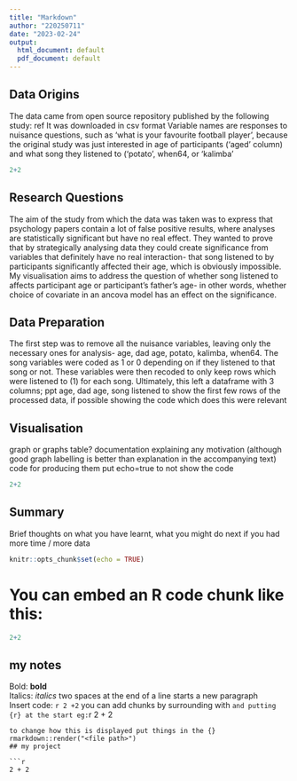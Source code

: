 ---
title: "Markdown"
author: "220250711"
date: "2023-02-24"
output:
  html_document: default
  pdf_document: default
---

## Data Origins
The data came from open source repository published by the following study: ref
It was downloaded in csv format
Variable names are responses to nuisance questions, such as ‘what is your favourite football player’, because the original study was just interested in age of participants (‘aged’ column) and what song they listened to (‘potato’, when64, or ‘kalimba’

``` {r first few lines of dataset}
2+2
```

## Research Questions
The aim of the study from which the data was taken was to express that psychology papers contain a lot of false positive results, where analyses are statistically significant but have no real effect. They wanted to prove that by strategically analysing data they could create significance from variables that definitely have no real interaction- that song listened to by participants significantly affected their age, which is obviously impossible. My visualisation aims to address the question of whether song listened to affects participant age or participant’s father’s age- in other words, whether choice of covariate in an ancova model has an effect on the significance.

## Data Preparation
The first step was to remove all the nuisance variables, leaving only the necessary ones for analysis- age, dad age, potato, kalimba, when64. The song variables were coded as 1 or 0 depending on if they listened to that song or not. These variables were then recoded to only keep rows which were listened to (1) for each song. Ultimately, this left a dataframe with 3 columns; ppt age, dad age, song listened to
show the first few rows of the processed data, if possible
showing the code which does this were relevant

## Visualisation
graph or graphs
table?
documentation explaining any motivation (although good graph labelling is better than explanation in the accompanying text)
code for producing them
put echo=true to not show the code

```{r pressure, echo = TRUE}
2+2
```

## Summary
Brief thoughts on what you have learnt, what you might do next if you had more time / more data

```{r setup, include=FALSE}
knitr::opts_chunk$set(echo = TRUE)
```

# You can embed an R code chunk like this:

```{r cars}
2+2
```

## my notes
Bold: **bold**   
Italics: *italics* 
two spaces at the end of a line starts a new paragraph  
Insert code:
`r 2 +2`
you can add chunks by surrounding with ``` and putting {r} at the start eg:  
```{r eg chunk}
2 + 2
```
to change how this is displayed put things in the {}  
rmarkdown::render("<file path>") 
## my project

```{r chunk not shown, echo = FALSE}
2 + 2
```
  